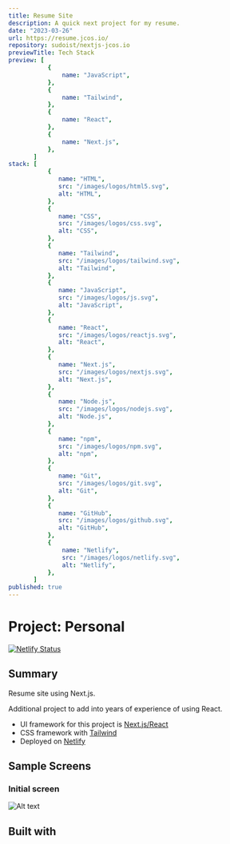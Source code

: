 ```yaml
---
title: Resume Site
description: A quick next project for my resume.
date: "2023-03-26"
url: https://resume.jcos.io/
repository: sudoist/nextjs-jcos.io
previewTitle: Tech Stack
preview: [
           {
               name: "JavaScript",
           },
           {
               name: "Tailwind",
           },
           {
               name: "React",
           },
           {
               name: "Next.js",
           },
       ]
stack: [
           {
              name: "HTML",
              src: "/images/logos/html5.svg",
              alt: "HTML",
           },
           {
              name: "CSS",
              src: "/images/logos/css.svg",
              alt: "CSS",
           },
           {
              name: "Tailwind",
              src: "/images/logos/tailwind.svg",
              alt: "Tailwind",
           },
           {
              name: "JavaScript",
              src: "/images/logos/js.svg",
              alt: "JavaScript",
           },
           {
              name: "React",
              src: "/images/logos/reactjs.svg",
              alt: "React",
           },
           {
              name: "Next.js",
              src: "/images/logos/nextjs.svg",
              alt: "Next.js",
           },
           {
              name: "Node.js",
              src: "/images/logos/nodejs.svg",
              alt: "Node.js",
           },
           {
              name: "npm",
              src: "/images/logos/npm.svg",
              alt: "npm",
           },
           {
              name: "Git",
              src: "/images/logos/git.svg",
              alt: "Git",
           },
           {
              name: "GitHub",
              src: "/images/logos/github.svg",
              alt: "GitHub",
           },
           {
               name: "Netlify",
               src: "/images/logos/netlify.svg",
               alt: "Netlify",
           },
       ]
published: true
---
```


# Project: Personal


[![Netlify Status](https://api.netlify.com/api/v1/badges/dc61c49f-0129-4bec-adfd-6af0a605336d/deploy-status)](https://app.netlify.com/sites/extraordinary-baklava-cca260/deploys)


## Summary

Resume site using Next.js.

Additional project to add into years of experience of using React.

- UI framework for this project is [Next.js/React](https://nextjs.org)
- CSS framework with [Tailwind](https://tailwindcss.com)
- Deployed on [Netlify](https://www.netlify.com/)


## Sample Screens

### Initial screen

![Alt text](https://res.cloudinary.com/langitlupakintoncloud/image/upload/v1711641474/projects.jcos.io/ehmctpu7xhkjdqzforot.png "Initial screen")


## Built with
